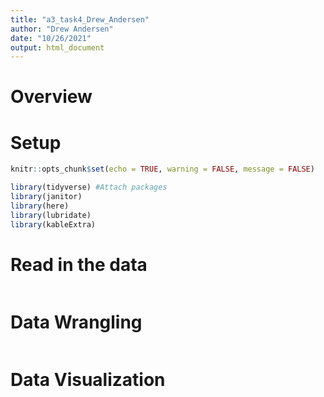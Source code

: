 ```yaml
---
title: "a3_task4_Drew_Andersen"
author: "Drew Andersen"
date: "10/26/2021"
output: html_document
---
```

# Overview

# Setup
```r
knitr::opts_chunk$set(echo = TRUE, warning = FALSE, message = FALSE)

library(tidyverse) #Attach packages
library(janitor)
library(here)
library(lubridate)
library(kableExtra)
```

# Read in the data
```r

```

# Data Wrangling
```r

```

# Data Visualization 
```r

```
